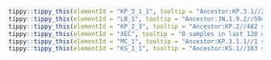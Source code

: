 



```r
tippy::tippy_this(elementId = "KP_3_1_1", tooltip = "Ancestor:KP.3.1//230 samples in last 120 days.//Alias of B.1.1.529.2.86.1.1.11.1.3.1.1, ORF1a:S4286C, C12616T, S:S31del, Spain, from sars-cov-2-variants/lineage-proposals#1563")
tippy::tippy_this(elementId = "LB_1", tooltip = "Ancestor:JN.1.9.2//594 samples in last 120 days.//Alias of B.1.1.529.2.86.1.1.9.2.1, S:F456L (T22928C), from sars-cov-2-variants/lineage-proposals#1089")
tippy::tippy_this(elementId = "KP_2_3", tooltip = "Ancestor:KP.2//482 samples in last 120 days.//Alias of B.1.1.529.2.86.1.1.11.1.2.3, S:H146Q, ORF3a:K67N, S:31del, from sars-cov-2-variants/lineage-proposals#1459")
tippy::tippy_this(elementId = "XEC", tooltip = "0 samples in last 120 days.//Recombinant lineage of KS.1.1 (JN.1.13.1.1.1) and KP.3.3 (breakpoint 21738-22599), Europe, from #2717")
tippy::tippy_this(elementId = "MC_1", tooltip = "Ancestor:KP.3.1.1//1 samples in last 120 days.//Alias of B.1.1.529.2.86.1.1.11.1.3.1.1.1, S:T572I, from sars-cov-2-variants/lineage-proposals#1638")
tippy::tippy_this(elementId = "KS_1_1", tooltip = "Ancestor:KS.1//103 samples in last 120 days.//Alias of B.1.1.529.2.86.1.1.13.1.1.1, S:T22N, Singapore/Taiwan/Canada, from sars-cov-2-variants/lineage-proposals#1565")
```
